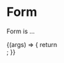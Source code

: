 
<Meta title="Forms/Form" />

# Form

Form is ...

<ArgsTable of={Form} />

<Canvas>
  <Story
    name="Form Component - Default"
    args={{
      ...Form.defaultProps,
      styleSheet: {
          backgroundColor: "orange",
          padding: "10px",
          width: "50px",
          height: "50px",
      }
    }}
>
    {(args) => {
      return <Form {...args} />;
    }}
  </Story>
</Canvas>
